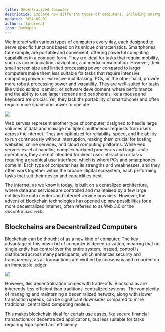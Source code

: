 ```yaml
---
title: Decentralized Computer
description: Explore how different types of computers, including smartphones, PCs, web servers, and blockchains, serve specific functions based on their unique characteristics. Understand the benefits and trade-offs of blockchain as a decentralized computer, ideal for secure transactions but less efficient and more complex than traditional centralized systems.
updated: 2024-09-01
authors: [andreea]
icon: BookOpen
---
```


We interact with various types of computers every day, each designed to serve specific functions based on its unique characteristics. Smartphones, for example, are portable and convenient, offering powerful computing capabilities in a compact form. They are ideal for tasks that require mobility, such as communication, navigation, and media consumption. However, their small screen size and limited processing power compared to larger computers make them less suitable for tasks that require intensive computing power or extensive multitasking. PCs, on the other hand, provide more robust processing power and versatility. They are well-suited for tasks like video editing, gaming, or software development, where performance and the ability to use larger screens and peripherals like a mouse and keyboard are crucial. Yet, they lack the portability of smartphones and often require more space and power to operate.

![](/common-images/blockchain-basics/decentralized-computer/different-kinds-of-computer.svg)

Web servers represent another type of computer, designed to handle large volumes of data and manage multiple simultaneous requests from users across the internet. They are optimized for reliability, speed, and the ability to run continuously without interruption, making them crucial for hosting websites, online services, and cloud computing platforms. While web servers excel at handling complex backend processes and large-scale operations, they are not intended for direct user interaction or tasks requiring a graphical user interface, which is where PCs and smartphones come in. Each type of computer has its strengths and weaknesses, and they often work together within the broader digital ecosystem, each performing tasks that suit their design and capabilities best.

The internet, as we know it today, is built on a centralized architecture, where data and services are controlled and maintained by a few large entities like data centers and internet service providers. However, the advent of blockchain technologies has opened up new possibilities for a more decentralized internet, often referred to as Web 3.0 or the decentralized web.

## Blockchains are Decentralized Computers

Blockchain can be thought of as a new kind of computer. The key advantage of this new kind of computer is decentralization, meaning that no single entity has control over the entire system. Instead, control is distributed across many participants, which enhances security and transparency, as all transactions are verified by consensus and recorded on an immutable ledger. 

![](/common-images/blockchain-basics/decentralized-computer/blockchain-computer.svg)

However, this decentralization comes with trade-offs. Blockchains are inherently less efficient than traditional centralized systems. The complexity of managing and maintaining a decentralized network, along with slower transaction speeds, can be significant downsides compared to more traditional, centralized computing models. 

This makes blockchain ideal for certain use cases, like secure financial transactions or decentralized applications, but less suitable for tasks requiring high speed and efficiency.
